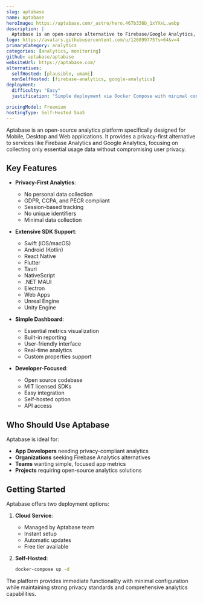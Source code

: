 ```yaml
---
slug: aptabase
name: Aptabase
heroImage: https://aptabase.com/_astro/hero.467b336b_1xYXxL.webp
description: |
  Aptabase is an open-source alternative to Firebase/Google Analytics, specifically built for Mobile, Desktop and Web apps with a focus on privacy and simplicity.
logo: https://avatars.githubusercontent.com/u/126899775?s=64&v=4
primaryCategory: analytics
categories: [analytics, monitoring]
github: aptabase/aptabase
websiteUrl: https://aptabase.com/
alternatives:
  selfHosted: [plausible, umami]
  nonSelfHosted: [firebase-analytics, google-analytics]
deployment:
  difficulty: "Easy"
  justification: "Simple deployment via Docker Compose with minimal configuration required."

pricingModel: Freemium
hostingType: Self-Hosted SaaS
---
```


Aptabase is an open-source analytics platform specifically designed for Mobile,
Desktop and Web applications. It provides a privacy-first alternative to services
like Firebase Analytics and Google Analytics, focusing on collecting only essential
usage data without compromising user privacy.

## Key Features

- **Privacy-First Analytics**:

  - No personal data collection
  - GDPR, CCPA, and PECR compliant
  - Session-based tracking
  - No unique identifiers
  - Minimal data collection

- **Extensive SDK Support**:

  - Swift (iOS/macOS)
  - Android (Kotlin)
  - React Native
  - Flutter
  - Tauri
  - NativeScript
  - .NET MAUI
  - Electron
  - Web Apps
  - Unreal Engine
  - Unity Engine

- **Simple Dashboard**:

  - Essential metrics visualization
  - Built-in reporting
  - User-friendly interface
  - Real-time analytics
  - Custom properties support

- **Developer-Focused**:
  - Open source codebase
  - MIT licensed SDKs
  - Easy integration
  - Self-hosted option
  - API access

## Who Should Use Aptabase

Aptabase is ideal for:

- **App Developers** needing privacy-compliant analytics
- **Organizations** seeking Firebase Analytics alternatives
- **Teams** wanting simple, focused app metrics
- **Projects** requiring open-source analytics solutions

## Getting Started

Aptabase offers two deployment options:

1. **Cloud Service**:

   - Managed by Aptabase team
   - Instant setup
   - Automatic updates
   - Free tier available

2. **Self-Hosted**:
   ```bash
   docker-compose up -d
   ```

The platform provides immediate functionality with minimal configuration while
maintaining strong privacy standards and comprehensive analytics capabilities.
